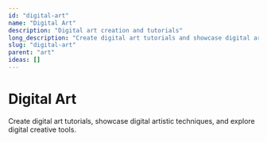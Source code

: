 ```yaml
---
id: "digital-art"
name: "Digital Art"
description: "Digital art creation and tutorials"
long_description: "Create digital art tutorials and showcase digital artistic techniques"
slug: "digital-art"
parent: "art"
ideas: []
---
```


# Digital Art

Create digital art tutorials, showcase digital artistic techniques, and explore digital creative tools.